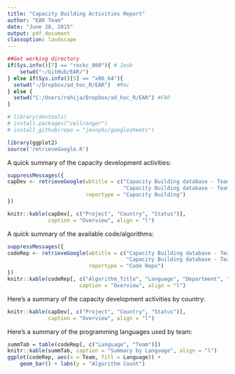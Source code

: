 ```yaml
---
title: "Capacity Building Activities Report"
author: "EAR Team"
date: "June 28, 2015"
output: pdf_document
classoption: landscape
---
```



```r
##Get working directory 
if(Sys.info()[7] == "rockc_000"){ # Josh
    setwd("~/GitHub/EAR/")
} else if(Sys.info()[5] == "x86_64"){
  setwd("~/Dropbox/ad_hoc_R/EAR")  #Mac
} else {
  setwd("C:/Users/rahija/Dropbox/ad_hoc_R/EAR") #FAO
}

# library(devtools)
# install.packages("cellranger")
# install_github(repo = "jennybc/googlesheets")

library(ggplot2)
source('retrieveGoogle.R')

```

A quick summary of the capacity development activities:

```r
suppressMessages({
capDev <- retrieveGoogle(wbtitle = c("Capacity Building database - Team X",
                                     "Capacity Building database - Team Y"),
                         reportype = "Capacity Building")
})

knitr::kable(capDev[, c("Project", "Country", "Status")],
             caption = "Overview", align = "l") 
```

A quick summary of the available code/algorithms:

```r
suppressMessages({
codeRep <- retrieveGoogle(wbtitle = c("Capacity Building database - Team X",
                                      "Capacity Building database - Team Y"),
                          reportype = "Code Repo")
})
knitr::kable(codeRep[, c("Algorithm_Title", "Language", "Department", "Team")],
                       caption = "Overview", align = "l") 
```

Here's a summary of the capacity development activities by country:

```r
knitr::kable(capDev[, c("Project", "Country", "Status")],
             caption = "Overview", align = "l") 
```

Here's a summary of the programming languages used by team:

```r
summTab = table(codeRep[, c("Language", "Team")])
knitr::kable(summTab, caption = "Summary by Language", align = "l")
ggplot(codeRep, aes(x = Team, fill = Language)) +
    geom_bar() + labs(y = "Algorithm Count")
```

